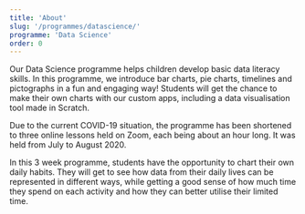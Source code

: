 ```yaml
---
title: 'About'
slug: '/programmes/datascience/'
programme: 'Data Science'
order: 0
---
```


Our Data Science programme helps children develop basic data literacy skills. In this programme, we introduce bar charts, pie charts, timelines and pictographs in a fun and engaging way! Students will get the chance to make their own charts with our custom apps, including a data visualisation tool made in Scratch.

Due to the current COVID-19 situation, the programme has been shortened to three online lessons held on Zoom, each being about an hour long. It was held from July to August 2020.

In this 3 week programme, students have the opportunity to chart their own daily habits. They will get to see how data from their daily lives can be represented in different ways, while getting a good sense of how much time they spend on each activity and how they can better utilise their limited time.